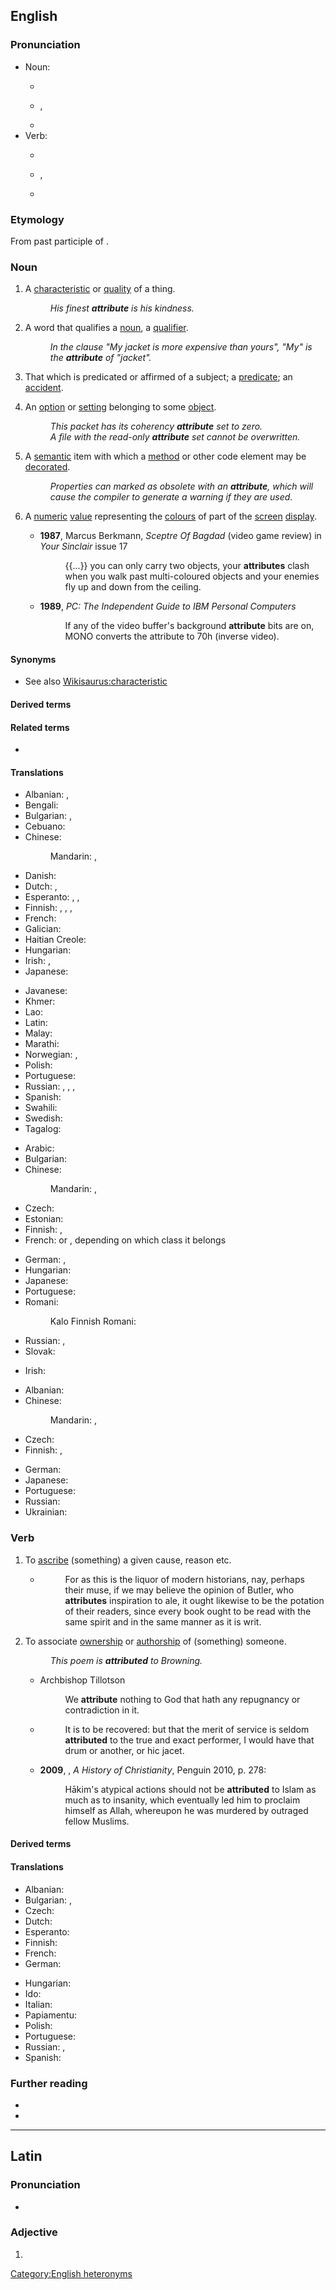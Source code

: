 {{also|Attribute}}
==English==
{{wikipedia}}

===Pronunciation===
* Noun:
** {{a|UK}} {{IPA|/ˈætɹɪbjuːt/|lang=en}}
** {{a|US}} {{enPR|ă'trĭ-byo͞ot}}, {{IPA|/ˈætɹɪbjut/|lang=en}}
** {{audio|en-us-attribute-noun.ogg|Audio (US)|lang=en}}
* Verb:
** {{a|UK}} {{IPA|/æˈtɹɪbjuːt/|lang=en}}
** {{a|US}} {{enPR|ă-trĭb'yo͞ot}}, {{IPA|/æˈtɹɪbjut/|lang=en}}
** {{audio|en-us-attribute-verb.ogg|Audio (US)|lang=en}}

===Etymology===
From {{etyl|la|en}} {{m|la|attributus}} past participle of {{m|la|attribuere}}.

===Noun===
{{en-noun}}

# A [[characteristic]] or [[quality]] of a thing.
#: ''His finest '''attribute''' is his kindness.''
# {{lb|en|grammar}} A word that qualifies a [[noun]], a [[qualifier]].
#: ''In the clause "My jacket is more expensive than yours", "My" is the '''attribute''' of "jacket".''
# {{lb|en|logic}} That which is predicated or affirmed of a subject; a [[predicate]]; an [[accident]].<!--From Century 1911.-->
# {{lb|en|computing|object-oriented programming}} An [[option]] or [[setting]] belonging to some [[object]].
#: ''This packet has its coherency '''attribute''' set to zero.''
#: ''A file with the read-only '''attribute''' set cannot be overwritten.''
# {{lb|en|computing|programming}} A [[semantic]] item with which a [[method]] or other code element may be [[decorate]]d.
#: ''Properties can marked as obsolete with an '''attribute''', which will cause the compiler to generate a warning if they are used.''
# {{lb|en|computer graphics|dated}} A [[numeric]] [[value]] representing the [[colour]]s of part of the [[screen]] [[display]].
#* '''1987''', Marcus Berkmann, ''Sceptre Of Bagdad'' (video game review) in ''Your Sinclair'' issue 17
#*: {{...}} you can only carry two objects, your '''attributes''' clash when you walk past multi-coloured objects and your enemies fly up and down from the ceiling.
#* '''1989''', ''PC: The Independent Guide to IBM Personal Computers''
#*: If any of the video buffer's background '''attribute''' bits are on, MONO converts the attribute to 70h (inverse video).

====Synonyms====
* See also [[Wikisaurus:characteristic]]

====Derived terms====
{{der3|lang=en|{{l|en|attributeless}}|{{l|en|attributeness}}|{{l|en|relational attribute}}}}

====Related terms====
* {{l|en|attributive}}

====Translations====
{{trans-top|characteristic or quality}}
* Albanian: {{t+|sq|atribut}}, {{t+|sq|veti}}
* Bengali: {{t|bn|বৈশিষ্ট্য|sc=Beng}}
* Bulgarian: {{t+|bg|ка́чество|n}}, {{t+|bg|сво́йство|n}}
* Cebuano: {{t|ceb|kinaiya}}
* Chinese:
*: Mandarin: {{t+|cmn|屬性|sc=Hani}}, {{t+|cmn|属性|tr=shǔxìng|sc=Hani}}
* Danish: {{t+|da|attribut}}
* Dutch: {{t+|nl|attribuut|n}}, {{t+|nl|eigenschap|f}}
* Esperanto: {{t|eo|trajto}}, {{t+|eo|eco}}, {{t|eo|propreco}}
* Finnish: {{t+|fi|määrite}}, {{t+|fi|attribuutti}}, {{t+|fi|ominaisuus}}, {{t+|fi|piirre}}
* French: {{t+|fr|attribut|m}}
* Galician: {{t+|gl|atributo|m}}
* Haitian Creole: {{t|ht|atribi}}
* Hungarian: {{t+|hu|tulajdonság}}
* Irish: {{t|ga|aitreabúid|f}}, {{t|ga|dílseacht|f}}
* Japanese: {{t+|ja|性質|tr=seisitsu}}
{{trans-mid}}
* Javanese: {{t|jv|ngubungake}}
* Khmer: {{t|km|គុណលក្ខណៈ|tr=kounalokkhan|sc=Khmr}}
* Lao: {{t|lo|ໃຫ້ເຫດຜົນ|sc=Laoo}}
* Latin: {{t|la|attributum|m}}
* Malay: {{t|ms|sifat}}
* Marathi: {{t|mr|संबंध लावणे|n|tr=sambandha lāvaṇē|sc=Deva}}
* Norwegian: {{t|no|attributt|m}}, {{t+|no|egenskap|m}}
* Polish: {{t+|pl|atrybut}}
* Portuguese: {{t+|pt|atributo|m}}
* Russian: {{t+|ru|сво́йство|n}}, {{t|ru|характе́рная черта́|f}}, {{t+|ru|атрибу́т|m}}, {{t+|ru|ка́чество|n}}
* Spanish: {{t+|es|atributo|m}}
* Swahili: {{t+|sw|sifa}}
* Swedish: {{t+|sv|attribut}}
* Tagalog: {{t|tl|katangian}}
{{trans-bottom}}

{{trans-top|grammar: word qualifying a noun}}
* Arabic: {{t|ar|مِيزَة|f}}
* Bulgarian: {{t+|bg|определе́ние|n}}
* Chinese:
*: Mandarin: {{t+|cmn|定語|sc=Hani}}, {{t+|cmn|定语|tr=dìngyǔ|sc=Hani}}
* Czech: {{t+|cs|přívlastek|m}}
* Estonian: {{t|et|täiend}}
* Finnish: {{t+|fi|määrite}}, {{t+|fi|attribuutti}}
* French: {{t+|fr|épithète|f}} or {{t+|fr|déterminant|m}}, depending on which class it belongs
{{trans-mid}}
* German: {{t+|de|Attribut|n}}, {{t+|de|Beifügung}}
* Hungarian: {{t+|hu|jelző}}
* Japanese: {{t|ja|限定詞|tr=げんていし, genteishi}}
* Portuguese: {{t+|pt|atributo|m}}
* Romani:
*: Kalo Finnish Romani: {{t|rmf|attribuutos}}
* Russian: {{t+|ru|определе́ние|n}}, {{t+|ru|атрибу́т|m}}
* Slovak: {{t|sk|prívlastok}}
{{trans-bottom}}

{{trans-top|logic: that which is predicated or affirmed of a subject}}
* Irish: {{t|ga|aitreabúid|f}}
{{trans-mid}}
{{trans-bottom}}

{{trans-top|computing: the applicable option selection}}
* Albanian: {{t+|sq|atribut}}
* Chinese:
*: Mandarin: {{t+|cmn|屬性|sc=Hani}}, {{t+|cmn|属性|tr=shǔxìng|sc=Hani}}
* Czech: {{t+|cs|atribut|m}}
* Finnish: {{t+|fi|attribuutti}}, {{t+|fi|määrite}}
{{trans-mid}}
* German: {{t+|de|Attribut|n}}
* Japanese: {{t+|ja|属性|tr=zokusei}}
* Portuguese: {{t+|pt|atributo|m}}
* Russian: {{t+|ru|атрибу́т|m}}
* Ukrainian: {{t+|uk|атрибу́т|m|sc=Cyrl}}
{{trans-bottom}}

===Verb===
{{en-verb|attribut}}

# To [[ascribe]] (something) {{m|en|to}} a given cause, reason etc.
#* {{RQ:Fielding Tom Jones|IV|i}}
#*: For as this is the liquor of modern historians, nay, perhaps their muse, if we may believe the opinion of Butler, who '''attributes''' inspiration to ale, it ought likewise to be the potation of their readers, since every book ought to be read with the same spirit and in the same manner as it is writ.
# To associate [[ownership]] or [[authorship]] of (something) {{m|en|to}} someone.
#: ''This poem is '''attributed''' to Browning.''
#* Archbishop Tillotson
#*: We '''attribute''' nothing to God that hath any repugnancy or contradiction in it.
#* {{RQ:Shakespeare Well|III}}
#*: It is to be recovered: but that the merit of service is seldom '''attributed''' to the true and exact performer, I would have that drum or another, or hic jacet.
#* '''2009''', {{w|Diarmaid MacCulloch}}, ''A History of Christianity'', Penguin 2010, p. 278:
#*: Hākim's atypical actions should not be '''attributed''' to Islam as much as to insanity, which eventually led him to proclaim himself as Allah, whereupon he was murdered by outraged fellow Muslims.

====Derived terms====
{{der3|lang=en|{{l|en|attributable}}|{{l|en|attributer}}|{{l|en|attribution}}}}

====Translations====
{{trans-top|to associate ownership or authorship with}}
* Albanian: {{t|sq|atribuoj}}
* Bulgarian: {{t+|bg|припи́свам}}, {{t+|bg|отдава́м}}
* Czech: {{t|cs|připisovat}}
* Dutch: {{t+|nl|toeschrijven}}
* Esperanto: {{t|eo|atribui}}
* Finnish: {{t+|fi|liittää}}
* French: {{t+|fr|attribuer}}
* German: {{t+|de|zuschreiben}}
{{trans-mid}}
* Hungarian: {{t+|hu|tulajdonít}}
* Ido: {{t+|io|atribuar}}
* Italian: {{t+|it|attribuire}}
* Papiamentu: {{t|pap|atribui}}
* Polish: {{t+|pl|przypisać}}
* Portuguese: {{t+|pt|atribuir}}
* Russian: {{t+|ru|припи́сывать|impf}}, {{t+|ru|относи́ть|impf}}
* Spanish: {{t+|es|atribuir}}
{{trans-bottom}}

===Further reading===
* {{R:Webster 1913}}
* {{R:Century 1911}}

[[Category:English heteronyms]]

----

==Latin==

===Pronunciation===
* {{la-IPA|attribūte}}

===Adjective===
{{la-adj-form|attribūte}}

# {{inflection of|attribūtus||voc|m|s|lang=la}}